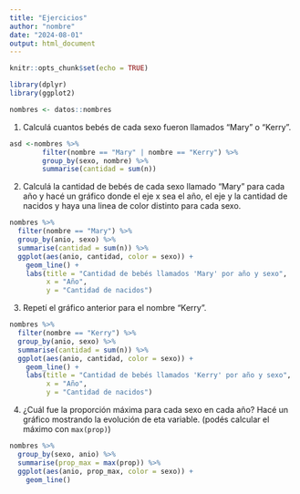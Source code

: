 ```yaml
---
title: "Ejercicios"
author: "nombre"
date: "2024-08-01"
output: html_document
---
```


```r
knitr::opts_chunk$set(echo = TRUE)

library(dplyr)
library(ggplot2)
```


```r
nombres <- datos::nombres
```

1. Calculá cuantos bebés de cada sexo fueron llamados "Mary" o "Kerry". 

```r
asd <-nombres %>% 
        filter(nombre == "Mary" | nombre == "Kerry") %>% 
        group_by(sexo, nombre) %>% 
        summarise(cantidad = sum(n))

```


2. Calculá la cantidad de bebés de cada sexo llamado "Mary" para cada año y hacé un gráfico donde el eje x sea el año, el eje y la cantidad de nacidos y haya una linea de color distinto para cada sexo.


```r
nombres %>% 
  filter(nombre == "Mary") %>% 
  group_by(anio, sexo) %>% 
  summarise(cantidad = sum(n)) %>% 
  ggplot(aes(anio, cantidad, color = sexo)) +
    geom_line() +
    labs(title = "Cantidad de bebés llamados 'Mary' por año y sexo",
         x = "Año",
         y = "Cantidad de nacidos")
```

3. Repetí el gráfico anterior para el nombre "Kerry".

```r
nombres %>% 
  filter(nombre == "Kerry") %>% 
  group_by(anio, sexo) %>% 
  summarise(cantidad = sum(n)) %>% 
  ggplot(aes(anio, cantidad, color = sexo)) +
    geom_line() +
    labs(title = "Cantidad de bebés llamados 'Kerry' por año y sexo",
         x = "Año",
         y = "Cantidad de nacidos")
```


4. ¿Cuál fue la proporción máxima para cada sexo en cada año? Hacé un gráfico mostrando la evolución de eta variable. (podés calcular el máximo con `max(prop)`)

```r
nombres %>% 
  group_by(sexo, anio) %>% 
  summarise(prop_max = max(prop)) %>% 
  ggplot(aes(anio, prop_max, color = sexo)) +
    geom_line()
```


